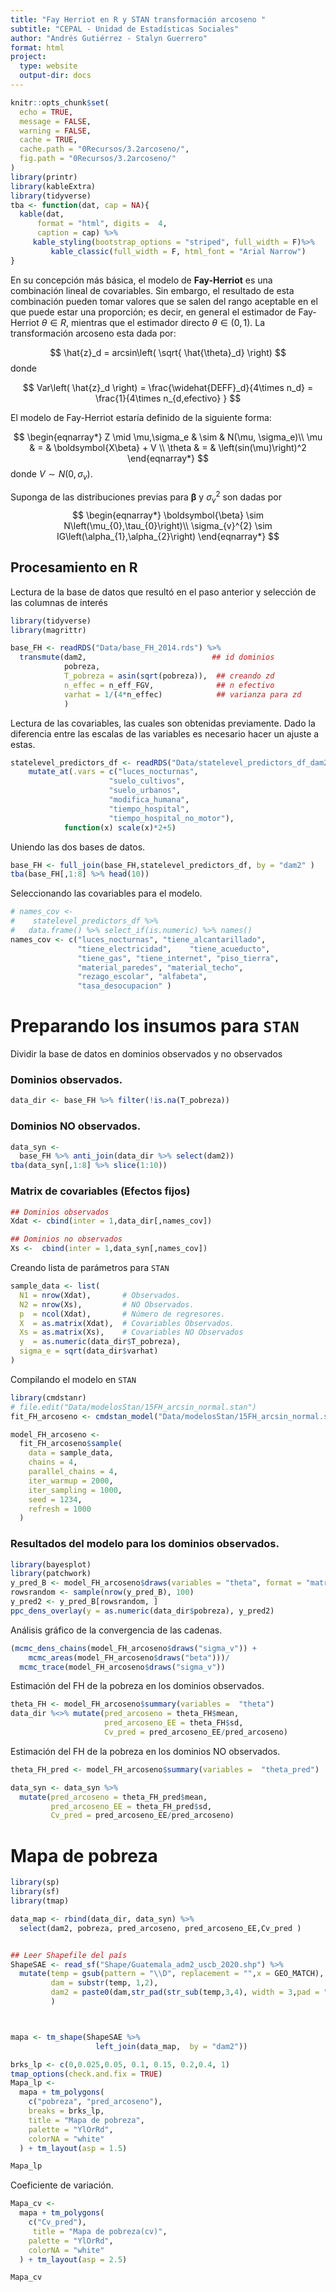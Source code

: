 ```yaml
---
title: "Fay Herriot en R y STAN transformación arcoseno "
subtitle: "CEPAL - Unidad de Estadísticas Sociales"
author: "Andrés Gutiérrez - Stalyn Guerrero"
format: html
project:
  type: website
  output-dir: docs
---
```


```r
knitr::opts_chunk$set(
  echo = TRUE,
  message = FALSE,
  warning = FALSE,
  cache = TRUE,
  cache.path = "0Recursos/3.2arcoseno/",
  fig.path = "0Recursos/3.2arcoseno/"
)
library(printr)
library(kableExtra)
library(tidyverse)
tba <- function(dat, cap = NA){
  kable(dat,
      format = "html", digits =  4,
      caption = cap) %>% 
     kable_styling(bootstrap_options = "striped", full_width = F)%>%
         kable_classic(full_width = F, html_font = "Arial Narrow")
}

```


En su concepción más básica, el modelo de **Fay-Herriot** es una combinación lineal de covariables. Sin embargo, el resultado de esta combinación pueden tomar valores que se salen del rango aceptable en el que puede estar una proporción; es decir, en general el estimador de Fay-Herriot $\theta \in R$, mientras que el estimador directo $\theta \in (0,1)$. La transformación arcoseno esta dada por: 

$$
\hat{z}_d = arcsin\left( \sqrt{ \hat{\theta}_d} \right)
$$ donde

$$
Var\left( \hat{z}_d \right) = \frac{\widehat{DEFF}_d}{4\times n_d} = \frac{1}{4\times n_{d,efectivo} }
$$

El modelo de Fay-Herriot  estaría definido de la siguiente forma:

$$
\begin{eqnarray*}
Z \mid \mu,\sigma_e &  \sim  & N(\mu, \sigma_e)\\
\mu & = & \boldsymbol{X\beta} + V \\
\theta & = &  \left(sin(\mu)\right)^2
\end{eqnarray*}
$$ donde $V \sim N(0 , \sigma_v)$.


Suponga de las distribuciones previas para 
$\boldsymbol{\beta}$ y $\sigma_{v}^{2}$ son dadas por 
$$
\begin{eqnarray*}
\boldsymbol{\beta}	\sim	N\left(\mu_{0},\tau_{0}\right)\\
\sigma_{v}^{2}	\sim	IG\left(\alpha_{1},\alpha_{2}\right)
\end{eqnarray*}
$$

## Procesamiento en R

Lectura de la base de datos que resultó en el paso anterior y selección de las columnas de interés
```r
library(tidyverse)
library(magrittr)

base_FH <- readRDS("Data/base_FH_2014.rds") %>% 
  transmute(dam2,                            ## id dominios
            pobreza,
            T_pobreza = asin(sqrt(pobreza)),  ## creando zd
            n_effec = n_eff_FGV,              ## n efectivo
            varhat = 1/(4*n_effec)            ## varianza para zd
            )
```

Lectura de las covariables, las cuales son obtenidas previamente. Dado la diferencia entre las escalas de las variables  es necesario hacer un ajuste a estas. 

```r
statelevel_predictors_df <- readRDS("Data/statelevel_predictors_df_dam2.rds") %>% 
    mutate_at(.vars = c("luces_nocturnas",
                      "suelo_cultivos",
                      "suelo_urbanos",
                      "modifica_humana",
                      "tiempo_hospital",
                      "tiempo_hospital_no_motor"),
            function(x) scale(x)*2+5)
```

Uniendo las dos bases de datos. 

```r
base_FH <- full_join(base_FH,statelevel_predictors_df, by = "dam2" )
tba(base_FH[,1:8] %>% head(10))
```

Seleccionando las covariables para el modelo. 

```r
# names_cov <-
#    statelevel_predictors_df %>%
#   data.frame() %>% select_if(is.numeric) %>% names()
names_cov <- c("luces_nocturnas", "tiene_alcantarillado", 
               "tiene_electricidad",    "tiene_acueducto",
               "tiene_gas", "tiene_internet", "piso_tierra",
               "material_paredes", "material_techo",
               "rezago_escolar", "alfabeta",
               "tasa_desocupacion" )

```

# Preparando los insumos para `STAN`

Dividir la base de datos en dominios observados y no observados

### Dominios observados.
```r
data_dir <- base_FH %>% filter(!is.na(T_pobreza))
```

### Dominios NO observados.
```r
data_syn <-
  base_FH %>% anti_join(data_dir %>% select(dam2))
tba(data_syn[,1:8] %>% slice(1:10))
```

### Matrix de covariables (Efectos fijos) 

```r
## Dominios observados
Xdat <- cbind(inter = 1,data_dir[,names_cov])

## Dominios no observados
Xs <-  cbind(inter = 1,data_syn[,names_cov])
```

Creando lista de parámetros para `STAN`

```r
sample_data <- list(
  N1 = nrow(Xdat),       # Observados.
  N2 = nrow(Xs),         # NO Observados.
  p  = ncol(Xdat),       # Número de regresores.
  X  = as.matrix(Xdat),  # Covariables Observados.
  Xs = as.matrix(Xs),    # Covariables NO Observados
  y  = as.numeric(data_dir$T_pobreza),
  sigma_e = sqrt(data_dir$varhat)
)
```

 Compilando el modelo en `STAN`
```r
library(cmdstanr)
# file.edit("Data/modelosStan/15FH_arcsin_normal.stan")
fit_FH_arcoseno <- cmdstan_model("Data/modelosStan/15FH_arcsin_normal.stan")

model_FH_arcoseno <-
  fit_FH_arcoseno$sample(
    data = sample_data,
    chains = 4,
    parallel_chains = 4,
    iter_warmup = 2000,
    iter_sampling = 1000,
    seed = 1234,
    refresh = 1000
  )

```

### Resultados del modelo para los dominios observados. 

```r
library(bayesplot)
library(patchwork)
y_pred_B <- model_FH_arcoseno$draws(variables = "theta", format = "matrix")
rowsrandom <- sample(nrow(y_pred_B), 100)
y_pred2 <- y_pred_B[rowsrandom, ]
ppc_dens_overlay(y = as.numeric(data_dir$pobreza), y_pred2)
```

Análisis gráfico de la convergencia de las cadenas. 

```r
(mcmc_dens_chains(model_FH_arcoseno$draws("sigma_v")) +
    mcmc_areas(model_FH_arcoseno$draws("beta")))/ 
  mcmc_trace(model_FH_arcoseno$draws("sigma_v"))
```

Estimación del FH de la pobreza en los dominios observados. 

```r
theta_FH <- model_FH_arcoseno$summary(variables =  "theta")
data_dir %<>% mutate(pred_arcoseno = theta_FH$mean, 
                     pred_arcoseno_EE = theta_FH$sd,
                     Cv_pred = pred_arcoseno_EE/pred_arcoseno)
```

Estimación del FH de la pobreza en los dominios NO observados. 

```r
theta_FH_pred <- model_FH_arcoseno$summary(variables =  "theta_pred")

data_syn <- data_syn %>% 
  mutate(pred_arcoseno = theta_FH_pred$mean,
         pred_arcoseno_EE = theta_FH_pred$sd,
         Cv_pred = pred_arcoseno_EE/pred_arcoseno)


```

# Mapa de pobreza

```r
library(sp)
library(sf)
library(tmap)

data_map <- rbind(data_dir, data_syn) %>% 
  select(dam2, pobreza, pred_arcoseno, pred_arcoseno_EE,Cv_pred ) 


## Leer Shapefile del país
ShapeSAE <- read_sf("Shape/Guatemala_adm2_uscb_2020.shp") %>% 
  mutate(temp = gsub(pattern = "\\D", replacement = "",x = GEO_MATCH),
         dam = substr(temp, 1,2),
         dam2 = paste0(dam,str_pad(str_sub(temp,3,4), width = 3,pad = "0"))
         )



mapa <- tm_shape(ShapeSAE %>%
                   left_join(data_map,  by = "dam2"))

brks_lp <- c(0,0.025,0.05, 0.1, 0.15, 0.2,0.4, 1)
tmap_options(check.and.fix = TRUE)
Mapa_lp <-
  mapa + tm_polygons(
    c("pobreza", "pred_arcoseno"),
    breaks = brks_lp,
    title = "Mapa de pobreza",
    palette = "YlOrRd",
    colorNA = "white"
  ) + tm_layout(asp = 1.5)

Mapa_lp
```

Coeficiente de variación.  

```r
Mapa_cv <-
  mapa + tm_polygons(
    c("Cv_pred"),
     title = "Mapa de pobreza(cv)",
    palette = "YlOrRd",
    colorNA = "white"
  ) + tm_layout(asp = 2.5)

Mapa_cv

```


